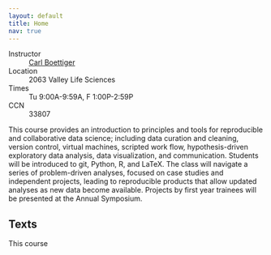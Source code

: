 ```yaml
---
layout: default
title: Home
nav: true
---
```



Instructor
: [Carl Boettiger](http://carlboettiger.info)

Location
: 2063 Valley Life Sciences 

Times
: Tu 9:00A-9:59A, F 1:00P-2:59P

CCN
: 33807


This course provides an introduction to principles and tools for
reproducible and collaborative data science; including data curation
and cleaning, version control, virtual machines, scripted work flow,
hypothesis-driven exploratory data analysis, data visualization,
and communication. Students will be introduced to git, Python, R,
and LaTeX. The class will navigate a series of problem-driven
analyses, focused on case studies and independent projects, leading to
reproducible products that allow updated analyses as new data become
available. Projects by first year trainees will be presented at the
Annual Symposium.


## Texts

This course 

